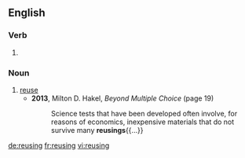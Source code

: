 ==English==

===Verb===
{{head|en}}

# {{present participle of|reuse|lang=en}}

===Noun===
{{en-noun}}

# [[reuse]]
#* '''2013''', Milton D. Hakel, ''Beyond Multiple Choice'' (page 19)
#*: Science tests that have been developed often involve, for reasons of economics, inexpensive materials that do not survive many '''reusings'''{{...}}

[[de:reusing]]
[[fr:reusing]]
[[vi:reusing]]
